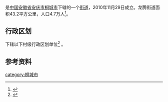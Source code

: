 {{expand|time=2014-02-04T04:29:40+00:00}}
{{中国乡级行政区|34/08/81/100/000}}
'''{{PAGENAMEBASE}}'''是[[中华人民共和国|中国]][[安徽省|安徽省]][[安庆市|安庆市]][[桐城市|桐城市]]下辖的一个[[街道_(行政区划)|街道]]，2010年11月29日成立。龙腾街道面积43.2平方公里，人口4.7万人<ref name="one">{{cite web|title=龙腾街道工作机构揭牌|url=http://www.tongcheng.gov.cn/xwzx/news_view.php?id=13409&ty=13|publisher=桐城市人民政府|accessdate=2011年1月1日|deadurl=yes|archiveurl=https://web.archive.org/web/20101205191234/http://www.tongcheng.gov.cn/xwzx/news_view.php?id=13409&ty=13|archivedate=2010年12月5日}}</ref>。

== 行政区划 ==
{{PAGENAMEBASE}}下辖以下村级行政区划单位<ref>{{PRC admin/ref sgc|34/08/81/100/000}}</ref>
{{PRC admin/children|34/08/81/100/000}}。

==参考资料==
{{Reflist}}

{{道路小作品}}
{{PRC admin/navcat|34/08/81/100/000}}
{{安徽行政区划}}

[[category:桐城市|category:桐城市]]